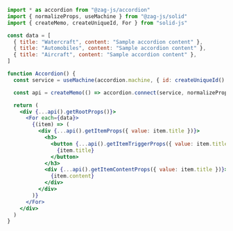 ```jsx
import * as accordion from "@zag-js/accordion"
import { normalizeProps, useMachine } from "@zag-js/solid"
import { createMemo, createUniqueId, For } from "solid-js"

const data = [
  { title: "Watercraft", content: "Sample accordion content" },
  { title: "Automobiles", content: "Sample accordion content" },
  { title: "Aircraft", content: "Sample accordion content" },
]

function Accordion() {
  const service = useMachine(accordion.machine, { id: createUniqueId() })

  const api = createMemo(() => accordion.connect(service, normalizeProps))

  return (
    <div {...api().getRootProps()}>
      <For each={data}>
        {(item) => (
          <div {...api().getItemProps({ value: item.title })}>
            <h3>
              <button {...api().getItemTriggerProps({ value: item.title })}>
                {item.title}
              </button>
            </h3>
            <div {...api().getItemContentProps({ value: item.title })}>
              {item.content}
            </div>
          </div>
        )}
      </For>
    </div>
  )
}
```
